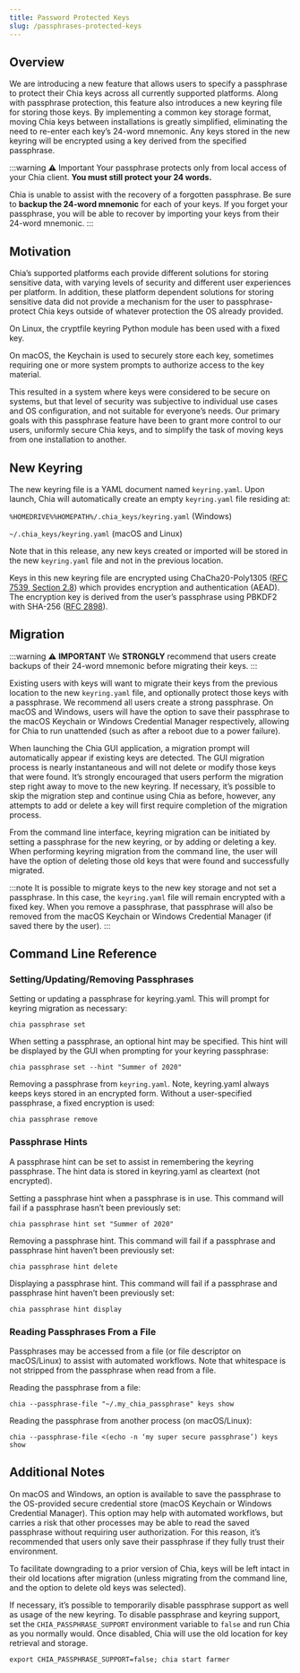 ```yaml
---
title: Password Protected Keys
slug: /passphrases-protected-keys
---
```


## Overview

We are introducing a new feature that allows users to specify a passphrase to protect their Chia keys across all currently supported platforms. Along with passphrase protection, this feature also introduces a new keyring file for storing those keys. By implementing a common key storage format, moving Chia keys between installations is greatly simplified, eliminating the need to re-enter each key’s 24-word mnemonic. Any keys stored in the new keyring will be encrypted using a key derived from the specified passphrase.

:::warning :warning: Important
Your passphrase protects only from local access of your Chia client. **You must still protect your 24 words.**

Chia is unable to assist with the recovery of a forgotten passphrase. Be sure to **backup the 24-word mnemonic** for each of your keys. If you forget your passphrase, you will be able to recover by importing your keys from their 24-word mnemonic.
:::

## Motivation

Chia’s supported platforms each provide different solutions for storing sensitive data, with varying levels of security and different user experiences per platform. In addition, these platform dependent solutions for storing sensitive data did not provide a mechanism for the user to passphrase-protect Chia keys outside of whatever protection the OS already provided.

On Linux, the cryptfile keyring Python module has been used with a fixed key.

On macOS, the Keychain is used to securely store each key, sometimes requiring one or more system prompts to authorize access to the key material.

This resulted in a system where keys were considered to be secure on systems, but that level of security was subjective to individual use cases and OS configuration, and not suitable for everyone’s needs. Our primary goals with this passphrase feature have been to grant more control to our users, uniformly secure Chia keys, and to simplify the task of moving keys from one installation to another.

## New Keyring

The new keyring file is a YAML document named `keyring.yaml`. Upon launch, Chia will automatically create an empty `keyring.yaml` file residing at:

`%HOMEDRIVE%%HOMEPATH%/.chia_keys/keyring.yaml` (Windows)

`~/.chia_keys/keyring.yaml` (macOS and Linux)

Note that in this release, any new keys created or imported will be stored in the new `keyring.yaml` file and not in the previous location.

Keys in this new keyring file are encrypted using ChaCha20-Poly1305 ([RFC 7539, Section 2.8](https://datatracker.ietf.org/doc/html/rfc7539.html#section-2.8)) which provides encryption and authentication (AEAD). The encryption key is derived from the user’s passphrase using PBKDF2 with SHA-256 ([RFC 2898](https://datatracker.ietf.org/doc/html/rfc2898)).

## Migration

:::warning :warning: **IMPORTANT**
We **STRONGLY** recommend that users create backups of their 24-word mnemonic before migrating their keys.
:::

Existing users with keys will want to migrate their keys from the previous location to the new `keyring.yaml` file, and optionally protect those keys with a passphrase. We recommend all users create a strong passphrase. On macOS and Windows, users will have the option to save their passphrase to the macOS Keychain or Windows Credential Manager respectively, allowing for Chia to run unattended (such as after a reboot due to a power failure).

When launching the Chia GUI application, a migration prompt will automatically appear if existing keys are detected. The GUI migration process is nearly instantaneous and will not delete or modify those keys that were found. It’s strongly encouraged that users perform the migration step right away to move to the new keyring. If necessary, it’s possible to skip the migration step and continue using Chia as before, however, any attempts to add or delete a key will first require completion of the migration process.

From the command line interface, keyring migration can be initiated by setting a passphrase for the new keyring, or by adding or deleting a key. When performing keyring migration from the command line, the user will have the option of deleting those old keys that were found and successfully migrated.

:::note
It is possible to migrate keys to the new key storage and not set a passphrase. In this case, the `keyring.yaml` file will remain encrypted with a fixed key. When you remove a passphrase, that passphrase will also be removed from the macOS Keychain or Windows Credential Manager (if saved there by the user).
:::

## Command Line Reference

### Setting/Updating/Removing Passphrases

Setting or updating a passphrase for keyring.yaml. This will prompt for keyring migration as necessary:

```
chia passphrase set
```

When setting a passphrase, an optional hint may be specified. This hint will be displayed by the GUI when prompting for your keyring passphrase:

```
chia passphrase set --hint "Summer of 2020"
```

Removing a passphrase from `keyring.yaml`. Note, keyring.yaml always keeps keys stored in an encrypted form. Without a user-specified passphrase, a fixed encryption is used:

```
chia passphrase remove
```

### Passphrase Hints

A passphrase hint can be set to assist in remembering the keyring passphrase. The hint data is stored in keyring.yaml as cleartext (not encrypted).

Setting a passphrase hint when a passphrase is in use. This command will fail if a passphrase hasn’t been previously set:

```
chia passphrase hint set "Summer of 2020"
```

Removing a passphrase hint. This command will fail if a passphrase and passphrase hint haven’t been previously set:

```
chia passphrase hint delete
```

Displaying a passphrase hint. This command will fail if a passphrase and passphrase hint haven’t been previously set:

```
chia passphrase hint display
```

### Reading Passphrases From a File

Passphrases may be accessed from a file (or file descriptor on macOS/Linux) to assist with automated workflows. Note that whitespace is not stripped from the passphrase when read from a file.

Reading the passphrase from a file:

```
chia --passphrase-file "~/.my_chia_passphrase" keys show
```

Reading the passphrase from another process (on macOS/Linux):

```
chia --passphrase-file <(echo -n ‘my super secure passphrase’) keys show
```

## Additional Notes

On macOS and Windows, an option is available to save the passphrase to the OS-provided secure credential store (macOS Keychain or Windows Credential Manager). This option may help with automated workflows, but carries a risk that other processes may be able to read the saved passphrase without requiring user authorization. For this reason, it’s recommended that users only save their passphrase if they fully trust their environment.

To facilitate downgrading to a prior version of Chia, keys will be left intact in their old locations after migration (unless migrating from the command line, and the option to delete old keys was selected).

If necessary, it’s possible to temporarily disable passphrase support as well as usage of the new keyring. To disable passphrase and keyring support, set the `CHIA_PASSPHRASE_SUPPORT` environment variable to `false` and run Chia as you normally would. Once disabled, Chia will use the old location for key retrieval and storage.

```
export CHIA_PASSPHRASE_SUPPORT=false; chia start farmer
```
